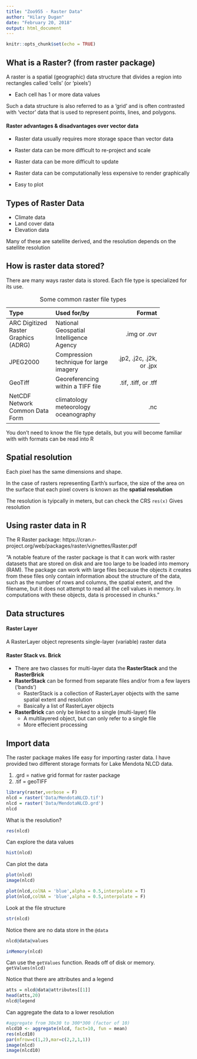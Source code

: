```yaml
---
title: "Zoo955 - Raster Data"
author: "Hilary Dugan"
date: "February 20, 2018"
output: html_document
---
```


```r
knitr::opts_chunk$set(echo = TRUE)
```
## What is a Raster? (from raster package)
A raster is a spatial (geographic) data structure that divides a region into rectangles called 'cells' (or
'pixels') 

* Each cell has 1 or more data values

Such a data structure is also referred to as a 'grid' and is often contrasted with 'vector' data that is used to represent points, lines, and polygons.

#### Raster advantages & disadvantages over vector data

* Raster data usually requires more storage space than vector data 
* Raster data can be more difficult to re-project and scale
* Raster data can be more difficult to update 

* Raster data can be computationally less expensive to render graphically
* Easy to plot 

## Types of Raster Data

* Climate data
* Land cover data
* Elevation data

Many of these are satellite derived, and the resolution depends on the satellite resolution

## How is raster data stored? 
There are many ways raster data is stored. Each file type is specialized for its use. 

-------------------------------------------------------------
Type              Used for/by                       Format 
----------------- ---------------------- ----------------- 
ARC Digitized     National Geospatial    .img or .ovr
Raster Graphics   Intelligence Agency
(ADRG)                 

JPEG2000          Compression technique  .jp2, .j2c, .j2k, or .jpx
                  for large imagery

GeoTiff           Georeferencing within  .tif, .tiff, or .tff
                  a TIFF file

NetCDF            climatology            .nc
Network Common    meteorology
Data Form         oceanography
-------------------------------------------------------------

Table: Some common raster file types
  
You don't need to know the file type details, but you will become familiar with with formats can be read into R

## Spatial resolution 
Each pixel has the same dimensions and shape. 

In the case of rasters representing Earth's surface, the size of the area on the surface that each pixel covers is known as the __spatial resolution__

The resolution is tyipcally in meters, but can check the CRS
`res(x)` Gives resolution

## Using raster data in R
The R Raster package: https://cran.r-project.org/web/packages/raster/vignettes/Raster.pdf

"A notable feature of the raster package is that it can work with raster
datasets that are stored on disk and are too large to be loaded into memory
(RAM). The package can work with large files because the objects it creates
from these files only contain information about the structure of the data, such
as the number of rows and columns, the spatial extent, and the filename, but it
does not attempt to read all the cell values in memory. In computations with
these objects, data is processed in chunks."


## Data structures 
#### Raster Layer
A RasterLayer object represents single-layer (variable) raster data

#### Raster Stack vs. Brick

* There are two classes for multi-layer data the __RasterStack__ and the __RasterBrick__ 
* __RasterStack__ can be formed from separate files and/or from a few layers ('bands') 
    * RasterStack is a collection of RasterLayer objects with the same
spatial extent and resolution
    * Basically a list of RasterLayer objects
* __RasterBrick__ can only be linked to a single (multi-layer) file
    * A multilayered object, but can only refer to a single file 
    * More effecient processing 

## Import data
The raster package makes life easy for importing raster data. I have provided two different storage formats for Lake Mendota NLCD data. 

1) .grd = native grid format for raster package
2) .tif = geoTIFF

```r
library(raster,verbose = F)
nlcd = raster('Data/MendotaNLCD.tif')
nlcd = raster('Data/MendotaNLCD.grd')
nlcd
```

What is the resolution? 
```r
res(nlcd)
```

Can explore the data values
```r
hist(nlcd)
```

Can plot the data
```r
plot(nlcd)
image(nlcd)

plot(nlcd,colNA = 'blue',alpha = 0.5,interpolate = T)
plot(nlcd,colNA = 'blue',alpha = 0.5,interpolate = F)
```



Look at the file structure
```r
str(nlcd)
```

Notice there are no data store in the `@data`
```r
nlcd@data@values

inMemory(nlcd)
```

Can use the `getValues` function. Reads off of disk or memory. 
`getValues(nlcd)`


Notice that there are attributes and a legend
```r
atts = nlcd@data@attributes[[1]]
head(atts,20)
nlcd@legend
```

Can aggregate the data to a lower resolution 
```r
#aggregate from 30x30 to 300*300 (factor of 10)
nlcd10 <- aggregate(nlcd, fact=10, fun = mean)
res(nlcd10)
par(mfrow=c(1,2),mar=c(2,2,1,1))
image(nlcd)
image(nlcd10)
```

